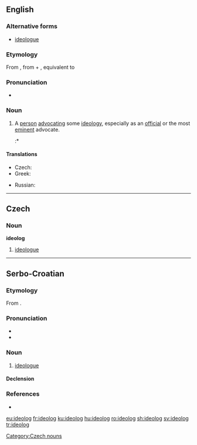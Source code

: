 ==English==

===Alternative forms===
* [[ideologue]]

===Etymology===
From {{etyl|fr|en}} {{term|idéologue|lang=fr}}, from {{etyl|grc|en}} {{term|ἰδέα||notion, pattern|tr=idea|lang=grc|sc=polytonic}} + {{term|-λόγος|tr=-logos||one who speaks (in a certain manner)|lang=grc}}, equivalent to {{suffix|idea|log|lang=en}}

===Pronunciation===
* {{a|US}} {{IPA|/ˈaɪ.di.əl.ɑɡ/|/ˈɪ.di.əl.ɑɡ/|lang=en}}

===Noun===
{{en-noun}}

# A [[person]] [[advocate|advocating]] some [[ideology]], especially as an [[official]] or the most [[eminent]] advocate.
#:* {{quote-book
 |year=2007
 |year_published=
 |edition=
 |editor=Congress
 |author=
 |title=Congressional Record, V. 149, Pt. 13, July 8, 2003 to July 16, 2003
 |chapter=
 |url=http://books.google.com/books?id=JJC7zJ5o8ioC&pg=PA17238&dq=%22ideolog%22&hl=en&sa=X&ei=o7WIT_6fIZTrtgfY_6C4CQ&redir_esc=y#v=onepage&q=%22ideolog%22&f=false
 |genre=
 |publisher=Government Printing Office
 |isbn=
 |page=17238
 |passage=That is the core of his beliefs in terms of takings. So he is an '''ideolog'''. He does not have the temperament for the bench.
}}

====Translations====
{{trans-top|advocate of a particular ideology}}
* Czech: {{t|cs|ideolog|m}}
* Greek: {{t+|el|ιδεολόγος|m|tr=iðeológos}}
{{trans-mid}}
* Russian: {{t+|ru|идеолог|sc=Armn}}
{{trans-bottom}}


----

==Czech==

===Noun===
'''ideolog''' {{g|m}}

# [[ideologue]]

[[Category:Czech nouns]]

----

==Serbo-Croatian==

===Etymology===
From {{term|ideològija|lang=sh}}.

===Pronunciation===
* {{IPA|/ideǒloɡ/|lang=sh}}
* {{hyphenation|i|de|o|log|lang=sh}}

===Noun===
{{sh-noun|g=m|head=ideòlog|r|идеолог|идео̀лог}}

# [[ideologue]]

====Declension====
{{sh-decl-noun
|ideòlog|ideòlozi
|ideologa|ideologa
|ideologu|ideolozima
|ideologa|ideologe
|ideolože|ideolozi
|ideologu|ideolozima
|ideologom|ideolozima
}}

===References===
* {{R:sh:HJP|fVtiWhg%3D}}

[[eu:ideolog]]
[[fr:ideolog]]
[[ku:ideolog]]
[[hu:ideolog]]
[[ro:ideolog]]
[[sh:ideolog]]
[[sv:ideolog]]
[[tr:ideolog]]
